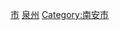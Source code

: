 {{catmore|南安市|福建省南安市}}
[[Category:泉州区县市行政区划|市]]
[[Category:福建省各县市区行政区划|泉州]]
[[Category:南安市|Category:南安市]]